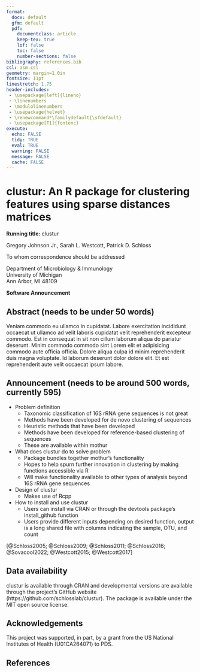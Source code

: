 ```yaml
---
format:
  docx: default
  gfm: default
  pdf:
    documentclass: article
    keep-tex: true
    lof: false
    toc: false
    number-sections: false
bibliography: references.bib
csl: asm.csl
geometry: margin=1.0in
fontsize: 11pt
linestretch: 1.75
header-includes:
 - \usepackage[left]{lineno}
 - \linenumbers
 - \modulolinenumbers
 - \usepackage{helvet}
 - \renewcommand*\familydefault{\sfdefault}
 - \usepackage[T1]{fontenc}
execute:
  echo: FALSE
  tidy: TRUE
  eval: TRUE
  warning: FALSE
  message: FALSE
  cache: FALSE
---
```


\raggedright

# clustur: An R package for clustering features using sparse distances matrices 


\vspace{20mm}

**Running title:** clustur

\vspace{20mm}

Gregory Johnson Jr.\text, Sarah L. Westcott, Patrick D. Schloss^\textdagger^

\vspace{25mm}


\textdagger To whom correspondence should be addressed  
\href{mailto:pschloss@umich.edu}{pschloss@umich.edu}

\vspace{10mm}

Department of Microbiology & Immunology  
University of Michigan  
Ann Arbor, MI 48109  

\vspace{20mm}

**Software Announcement**

\newpage


## Abstract (needs to be under 50 words)
Veniam commodo eu ullamco in cupidatat. Labore exercitation incididunt occaecat ut ullamco ad velit laboris cupidatat velit reprehenderit excepteur commodo. Est in consequat in sit non cillum laborum aliqua do pariatur deserunt. Minim commodo commodo sint Lorem elit et adipisicing commodo aute officia officia. Dolore aliqua culpa id minim reprehenderit duis magna voluptate. Id laborum deserunt dolor dolore elit. Et est reprehenderit aute velit occaecat ipsum labore.


\newpage

## Announcement (needs to be around 500 words, currently 595)

* Problem definition
  * Taxonomic classification of 16S rRNA gene sequences is not great
  * Methods have been developed for de novo clustering of sequences
  * Heuristic methods that have been developed
  * Methods have been developed for reference-based clustering of sequences
  * These are available within mothur

* What does clustur do to solve problem
  * Package bundles together mothur's functionality
  * Hopes to help spurn further innovation in clustering by making functions accessible via R
  * Will make functionality available to other types of analysis beyond 16S rRNA gene sequences

* Design of clustur
  * Makes use of Rcpp

* How to install and use clustur
  * Users can install via CRAN or through the devtools package's install_github function
  * Users provide different inputs depending on desired function, output is a long shared file with columns indicating the sample, OTU, and count


[@Schloss2005; @Schloss2009; @Schloss2011; @Schloss2016; @Sovacool2022; @Westcott2015; @Westcott2017]

## Data availability
clustur is available through CRAN and developmental versions are available through the project's GitHub website (https://github.com/schlosslab/clustur). The package is available under the MIT open source license.


## Acknowledgements
This project was supported, in part, by a grant from the US National Institutes of Health (U01CA264071) to PDS.


\newpage

## References

::: {#refs}
:::
